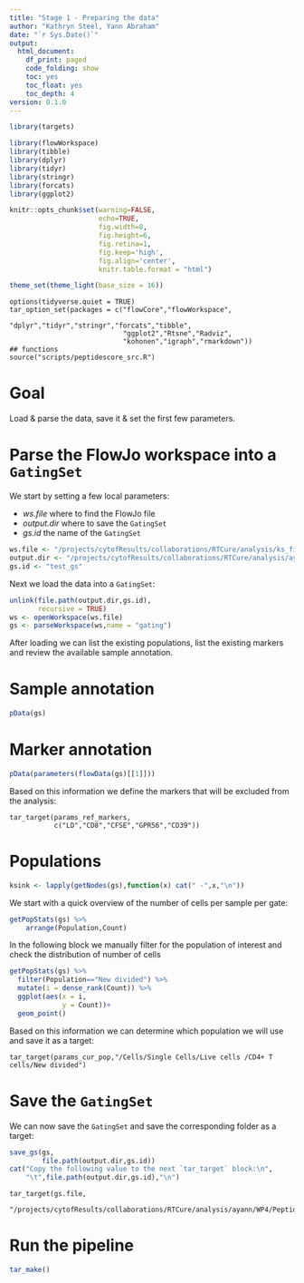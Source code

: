 ```yaml
---
title: "Stage 1 - Preparing the data"
author: "Kathryn Steel, Yann Abraham"
date: "`r Sys.Date()`"
output:
  html_document:
    df_print: paged
    code_folding: show
    toc: yes
    toc_float: yes
    toc_depth: 4
version: 0.1.0
---
```


```r
library(targets)

library(flowWorkspace)
library(tibble)
library(dplyr)
library(tidyr)
library(stringr)
library(forcats)
library(ggplot2)

knitr::opts_chunk$set(warning=FALSE,
                      echo=TRUE,
                      fig.width=8,
                      fig.height=6,
                      fig.retina=1,
                      fig.keep='high',
                      fig.align='center',
                      knitr.table.format = "html")

theme_set(theme_light(base_size = 16))
```

```targets
options(tidyverse.quiet = TRUE)
tar_option_set(packages = c("flowCore","flowWorkspace",
                            "dplyr","tidyr","stringr","forcats","tibble",
                            "ggplot2","Rtsne","Radviz",
                            "kohonen","igraph","rmarkdown"))
## functions
source("scripts/peptidescore_src.R")
```

# Goal

Load & parse the data, save it & set the first few parameters.

# Parse the FlowJo workspace into a `GatingSet`

We start by setting a few local parameters:

 - *ws.file* where to find the FlowJo file
 - *output.dir* where to save the `GatingSet`
 - *gs.id* the name of the `GatingSet`

```r
ws.file <- "/projects/cytofResults/collaborations/RTCure/analysis/ks_files /20211025_METACIR_ROUND2/data/meta_analysis_190123.wsp"
output.dir <- "/projects/cytofResults/collaborations/RTCure/analysis/ayann/WP4/PeptideScore/input"
gs.id <- "test_gs"
```

Next we load the data into a `GatingSet`:

```r
unlink(file.path(output.dir,gs.id),
       recursive = TRUE)
ws <- openWorkspace(ws.file)
gs <- parseWorkspace(ws,name = "gating")
```

After loading we can list the existing populations, list the existing markers and review the available sample annotation.

# Sample annotation

```r
pData(gs)
```

# Marker annotation

```r
pData(parameters(flowData(gs)[[1]]))
```

Based on this information we define the markers that will be excluded from the analysis:

```targets
tar_target(params_ref_markers,
           c("LD","CD8","CFSE","GPR56","CD39"))

```

# Populations

```r
ksink <- lapply(getNodes(gs),function(x) cat(" -",x,"\n"))
```

We start with a quick overview of the number of cells per sample per gate:

```r
getPopStats(gs) %>% 
    arrange(Population,Count)
```

In the following block we manually filter for the population of interest and check the distribution of number of cells

```r
getPopStats(gs) %>% 
  filter(Population=="New divided") %>% 
  mutate(i = dense_rank(Count)) %>% 
  ggplot(aes(x = i,
             y = Count))+
  geom_point()
```

Based on this information we can determine which population we will use and save it as a target:

```targets
tar_target(params_cur_pop,"/Cells/Single Cells/Live cells /CD4+ T cells/New divided")
```

# Save the `GatingSet`

We can now save the `GatingSet` and save the corresponding folder as a target:

```r
save_gs(gs,
        file.path(output.dir,gs.id))
cat("Copy the following value to the next `tar_target` block:\n",
    "\t",file.path(output.dir,gs.id),"\n")
```

```targets
tar_target(gs.file,
           "/projects/cytofResults/collaborations/RTCure/analysis/ayann/WP4/PeptideScore/input/test_gs")
```

# Run the pipeline

```r
tar_make()
```
